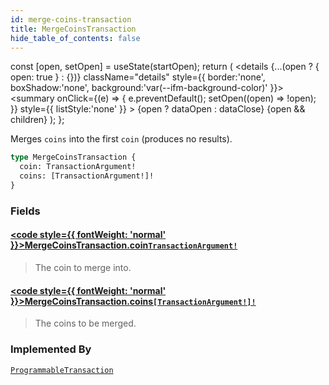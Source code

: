 ```yaml
---
id: merge-coins-transaction
title: MergeCoinsTransaction
hide_table_of_contents: false
---
```









  const [open, setOpen] = useState(startOpen);
  return (
    <details {...(open ? { open: true } : {})} className="details" style={{ border:'none', boxShadow:'none', background:'var(--ifm-background-color)' }}>
      <summary
        onClick={(e) => {
          e.preventDefault();
          setOpen((open) => !open);
        }}
        style={{ listStyle:'none' }}
      >
      {open ? dataOpen : dataClose}
      </summary>
      {open && children}
    </details>
  );
};








Merges `coins` into the first `coin` (produces no results).


```graphql
type MergeCoinsTransaction {
  coin: TransactionArgument!
  coins: [TransactionArgument!]!
}
```




### Fields

#### [<code style={{ fontWeight: 'normal' }}>MergeCoinsTransaction.<b>coin</b></code>](#)<Bullet />[`TransactionArgument!`](/references/sui-api/graphql/reference/unions/transaction-argument) <Badge class="badge badge--secondary" text="non-null"/> <Badge class="badge badge--secondary" text="union"/> 
> 
> 
> The coin to merge into.
> 

#### [<code style={{ fontWeight: 'normal' }}>MergeCoinsTransaction.<b>coins</b></code>](#)<Bullet />[`[TransactionArgument!]!`](/references/sui-api/graphql/reference/unions/transaction-argument) <Badge class="badge badge--secondary" text="non-null"/> <Badge class="badge badge--secondary" text="union"/> 
> 
> 
> The coins to be merged.
> 



### Implemented By

[`ProgrammableTransaction`](/references/sui-api/graphql/reference/unions/programmable-transaction)  <Badge class="badge badge--secondary" text="union"/>

